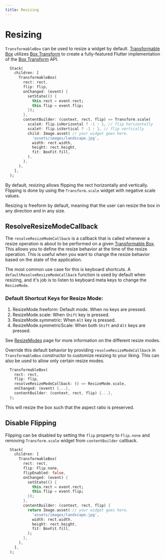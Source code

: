 ```yaml
---
title: Resizing
---
```


# Resizing

`TransformableBox` can be used to resize a widget by default. [Transformable Box](transformableBox) utilizes 
[Box Transform](boxTransform) to create a fully-featured Flutter implementation of the [Box Transform](boxTransform) API.

```dart title="Resizable widget"
  Stack(
    children: [
      TransformableBox(
        rect: rect,
        flip: flip,
        onChanged: (event) {
          setState(() {
            this.rect = event.rect;
            this.flip = event.flip;
          });
        },
        contentBuilder: (context, rect, flip) => Transform.scale(
          scaleX: flip.isHorizontal ? -1 : 1, // flip horizontally
          scaleY: flip.isVertical ? -1 : 1, // flip vertically
          child: Image.asset( // your widget goes here.
            'assets/images/landscape.jpg',
            width: rect.width,
            height: rect.height,
            fit: BoxFit.fill,
          ),
        ),
      ),
    ],
  );
```

By default, resizing allows flipping the rect horizontally and vertically. Flipping is done by using the 
`Transform.scale` widget with negative scale values.

Resizing is freeform by default, meaning that the user can resize the box in any direction and in any size.

## ResolveResizeModeCallback

The `resolveResizeModeCallback` is a callback that is called whenever a resize operation is about to be performed on a
given [Transformable Box](transformableBox). This allows you to define the resize behavior at the time of the resize 
operation. This is useful when you want to change the resize behavior based on the state of the application.

The most common use case for this is keyboard shortcuts. A `defaultResolveResizeModeCallback` function is used by 
default when resizing, and it's job is to listen to keyboard meta keys to change the `ResizeMode`.

### Default Shortcut Keys for Resize Mode:

1. ResizeMode.freeform: Default mode. When no keys are pressed.
2. ResizeMode.scale: When `Shift` key is pressed.
3. ResizeMode.symmetric: When `Alt` key is pressed.
4. ResizeMode.symmetricScale: When both `Shift` and `Alt` keys are pressed.

See [ResizeModes](/resize_modes) page for more information on the different resize modes.

Override this default behavior by providing `resolveResizeModeCallback` in `TransformableBox` constructor to customize
resizing to your liking. This can also be used to allow only certain resize modes.

```dart title="Resizing with preseving aspect ratio"
  TransformableBox(
    rect: rect,
    flip: flip,
    resolveResizeModeCallback: () => ResizeMode.scale,
    onChanged: (event) {...},
    contentBuilder: (context, rect, flip) {...},
  );
```
This will resize the box such that the aspect ratio is preserved.

## Disable Flipping

Flipping can be disabled by setting the `flip` property to `Flip.none` and removing `Transform.scale` widget from
`contentBuilder` callback.

```dart title="Resizable widget without flipping"
  Stack(
    children: [
      TransformableBox(
        rect: rect,
        flip: Flip.none,
        flipEnabled: false,
        onChanged: (event) {
          setState(() {
            this.rect = event.rect;
            this.flip = event.flip;
          });
        },
        contentBuilder: (context, rect, flip) {
          return Image.asset( // your widget goes here.
            'assets/images/landscape.jpg',
            width: rect.width,
            height: rect.height,
            fit: BoxFit.fill,
          );
        },
      ),
    ],
  );
```



[boxTransform]: https://github.com/BirjuVachhani/box_transform/tree/main/packages/box_transform
[transformableBox]: https://github.com/BirjuVachhani/box_transform/blob/main/packages/flutter_box_transform/lib/src/transformable_box.dart